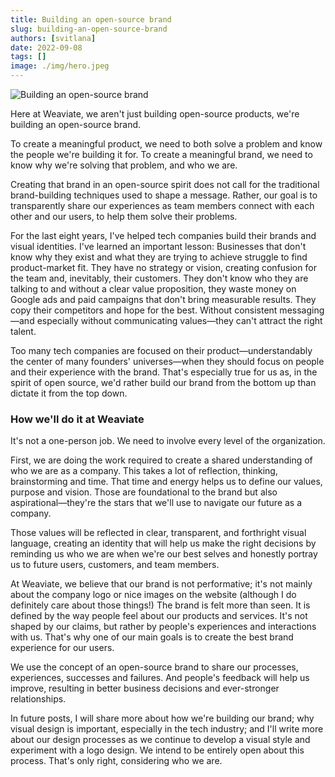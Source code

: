 ```yaml
---
title: Building an open-source brand
slug: building-an-open-source-brand
authors: [svitlana]
date: 2022-09-08
tags: []
image: ./img/hero.jpeg
---
```

![Building an open-source brand](./img/hero.jpeg)

Here at Weaviate, we aren't just building open-source products, we're building an open-source brand.

<!-- truncate -->

To create a meaningful product, we need to both solve a problem and know the people we're building it for. To create a meaningful brand, we need to know why we're solving that problem, and who we are.

Creating that brand in an open-source spirit does not call for the traditional brand-building techniques used to shape a message. Rather, our goal is to transparently share our experiences as team members connect with each other and our users, to help them solve their problems.

For the last eight years, I've helped tech companies build their brands and visual identities. I've learned an important lesson: Businesses that don't know why they exist and what they are trying to achieve struggle to find product-market fit.
They have no strategy or vision, creating confusion for the team and, inevitably, their customers. 
They don't know who they are talking to and without a clear value proposition, they waste money on Google ads and paid campaigns that don't bring measurable results.
They copy their competitors and hope for the best. 
Without consistent messaging—and especially without communicating values—they can't attract the right talent.

Too many tech companies are focused on their product—understandably the center of many founders' universes—when they should focus on people and their experience with the brand. That's especially true for us as, in the spirit of open source, we'd rather build our brand from the bottom up than dictate it from the top down.

### How we'll do it at Weaviate

It's not a one-person job. We need to involve every level of the organization.

First, we are doing the work required to create a shared understanding of who we are as a company. This takes a lot of reflection, thinking, brainstorming and time. That time and energy helps us to define our values, purpose and vision. Those are foundational to the brand but also aspirational—they're the stars that we'll use to navigate our future as a company. 

Those values will be reflected in clear, transparent, and forthright visual language, creating an identity that will help us make the right decisions by reminding us who we are when we're our best selves and honestly portray us to future users, customers, and team members. 

At Weaviate, we believe that our brand is not performative; it's not mainly about the company logo or nice images on the website (although I do definitely care about those things!) The brand is felt more than seen. It is defined by the way people feel about our products and services. It's not shaped by our claims, but rather by people's experiences and interactions with us. That's why one of our main goals is to create the best brand experience for our users.

We use the concept of an open-source brand to share our processes, experiences, successes and failures. And people's feedback will help us improve, resulting in better business decisions and ever-stronger relationships.

In future posts, I will share more about how we're building our brand; why visual design is important, especially in the tech industry; and I'll write more about our design processes as we continue to develop a visual style and experiment with a logo design. We intend to be entirely open about this process. That's only right, considering who we are.